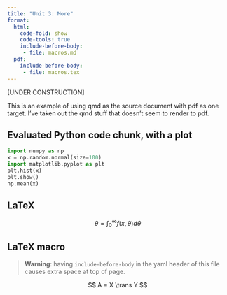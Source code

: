 ```yaml
---
title: "Unit 3: More"
format:
  html:
    code-fold: show
    code-tools: true
    include-before-body:
     - file: macros.md
  pdf: 
    include-before-body:
     - file: macros.tex
---
```


[UNDER CONSTRUCTION]

This is an example of using qmd as the source document with pdf as one target. I've taken out the qmd stuff that doesn't seem to render to pdf.

## Evaluated Python code chunk, with a plot

```python
import numpy as np
x = np.random.normal(size=100)
import matplotlib.pyplot as plt
plt.hist(x)
plt.show()
np.mean(x)
```


## LaTeX

$$
\theta = \int_0^\infty f(x,\theta)d\theta
$$

## LaTeX macro

> **Warning**: having `include-before-body` in the yaml header of this file causes extra space at top of page.

$$
A = X \trans Y
$$
